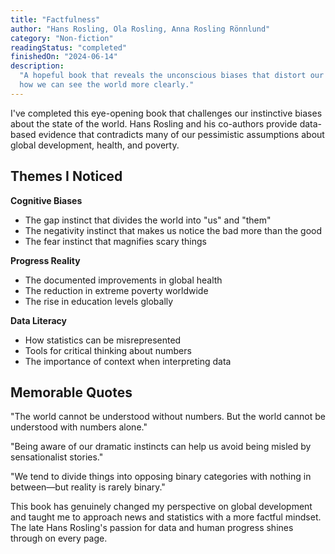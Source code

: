 ```yaml
---
title: "Factfulness"
author: "Hans Rosling, Ola Rosling, Anna Rosling Rönnlund"
category: "Non-fiction"
readingStatus: "completed"
finishedOn: "2024-06-14"
description:
  "A hopeful book that reveals the unconscious biases that distort our view of the world and shows
  how we can see the world more clearly."
---
```


I've completed this eye-opening book that challenges our instinctive biases about the state of the
world. Hans Rosling and his co-authors provide data-based evidence that contradicts many of our
pessimistic assumptions about global development, health, and poverty.

## Themes I Noticed

**Cognitive Biases**

- The gap instinct that divides the world into "us" and "them"
- The negativity instinct that makes us notice the bad more than the good
- The fear instinct that magnifies scary things

**Progress Reality**

- The documented improvements in global health
- The reduction in extreme poverty worldwide
- The rise in education levels globally

**Data Literacy**

- How statistics can be misrepresented
- Tools for critical thinking about numbers
- The importance of context when interpreting data

## Memorable Quotes

"The world cannot be understood without numbers. But the world cannot be understood with numbers
alone."

"Being aware of our dramatic instincts can help us avoid being misled by sensationalist stories."

"We tend to divide things into opposing binary categories with nothing in between—but reality is
rarely binary."

This book has genuinely changed my perspective on global development and taught me to approach news
and statistics with a more factful mindset. The late Hans Rosling's passion for data and human
progress shines through on every page.
